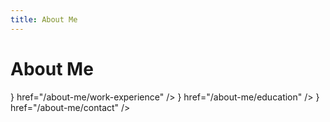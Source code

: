 ```yaml
---
title: About Me
---
```



# About Me

<Cards>
  <Cards.Card
    title="Work Experience"
    icon={<Briefcase />}
    href="/about-me/work-experience"
  />
  <Cards.Card title="Education" icon={<GraduationCap />} href="/about-me/education" />
  <Cards.Card title="Contact" icon={<Contact />} href="/about-me/contact" />
</Cards>
